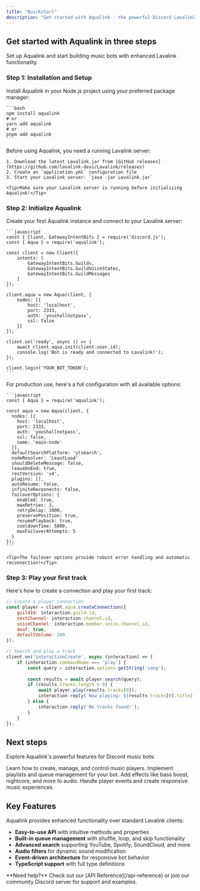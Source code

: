 ```yaml
---
title: "Quickstart"
description: "Get started with Aqualink - the powerful Discord Lavalink wrapper"
---
```


## Get started with Aqualink in three steps

Set up Aqualink and start building music bots with enhanced Lavalink functionality.

### Step 1: Installation and Setup

<AccordionGroup>
  <Accordion icon="download" title="Install Aqualink">
    Install Aqualink in your Node.js project using your preferred package manager:
    
    ```bash
    npm install aqualink
    # or
    yarn add aqualink
    # or
    pnpm add aqualink
    ```
  </Accordion>
  
  <Accordion icon="server" title="Set up Lavalink server">
    Before using Aqualink, you need a running Lavalink server:
    
    1. Download the latest Lavalink.jar from [GitHub releases](https://github.com/lavalink-devs/Lavalink/releases)
    2. Create an `application.yml` configuration file
    3. Start your Lavalink server: `java -jar Lavalink.jar`
    
    <Tip>Make sure your Lavalink server is running before initializing Aqualink!</Tip>
  </Accordion>
</AccordionGroup>

### Step 2: Initialize Aqualink

<AccordionGroup>
  <Accordion icon="code" title="Quick setup">
    Create your first Aqualink instance and connect to your Lavalink server:
    
    ```javascript
    const { Client, GatewayIntentBits } = require('discord.js');
    const { Aqua } = require('aqualink');

    const client = new Client({
        intents: [
            GatewayIntentBits.Guilds,
            GatewayIntentBits.GuildVoiceStates,
            GatewayIntentBits.GuildMessages
        ]
    });

    client.aqua = new Aqua(client, {
        nodes: [{
            host: 'localhost',
            port: 2333,
            auth: 'youshallnotpass',
            ssl: false
        }]
    });

    client.on('ready', async () => {
        await client.aqua.init(client.user.id);
        console.log('Bot is ready and connected to Lavalink!');
    });

    client.login('YOUR_BOT_TOKEN');
    ```
  </Accordion>
  
  <Accordion icon="cog" title="Complete configuration">
    For production use, here's a full configuration with all available options:
    
    ```javascript
    const { Aqua } = require('aqualink');

    const aqua = new Aqua(client, {
      nodes: [{
        host: 'localhost',
        port: 2333,
        auth: 'youshallnotpass',
        ssl: false,
        name: 'main-node'
      }],
      defaultSearchPlatform: 'ytsearch',
      nodeResolver: 'LeastLoad'
      shouldDeleteMessage: false,
      leaveOnEnd: true,
      restVersion: 'v4',
      plugins: [],
      autoResume: false,
      infiniteReconnects: false,
      failoverOptions: {
        enabled: true,
        maxRetries: 3,
        retryDelay: 1000,
        preservePosition: true,
        resumePlayback: true,
        cooldownTime: 5000,
        maxFailoverAttempts: 5
      }
    });
    ```
    
    <Tip>The failover options provide robust error handling and automatic reconnection!</Tip>
  </Accordion>
</AccordionGroup>

### Step 3: Play your first track

<Accordion icon="play" title="Create a player and play music">
  Here's how to create a connection and play your first track:
  
  ```javascript
  // Create a player connection
  const player = client.aqua.createConnection({
      guildId: interaction.guild.id,
      textChannel: interaction.channel.id,
      voiceChannel: interaction.member.voice.channel.id,
      deaf: true,
      defaultVolume: 100
  });

  // Search and play a track
  client.on('interactionCreate', async (interaction) => {
      if (interaction.commandName === 'play') {
          const query = interaction.options.getString('song');
          
          const results = await player.search(query);
          if (results.tracks.length > 0) {
              await player.play(results.tracks[0]);
              interaction.reply(`Now playing: ${results.tracks[0].title}`);
          } else {
              interaction.reply('No tracks found!');
          }
      }
  });
  ```
</Accordion>

## Next steps

Explore Aqualink's powerful features for Discord music bots:

<CardGroup cols={2}>
  <Card title="Player Management" icon="play" href="/guides/player">
    Learn how to create, manage, and control music players.
  </Card>
  
  <Card title="Queue System" icon="list" href="/guides/queue">
    Implement playlists and queue management for your bot.
  </Card>
  
  <Card title="Audio Filters" icon="sliders" href="/guides/filters">
    Add effects like bass boost, nightcore, and more to audio.
  </Card>
  
  <Card title="Events & Listeners" icon="bell" href="/guides/events">
    Handle player events and create responsive music experiences.
  </Card>
</CardGroup>

## Key Features

Aqualink provides enhanced functionality over standard Lavalink clients:

- **Easy-to-use API** with intuitive methods and properties
- **Built-in queue management** with shuffle, loop, and skip functionality  
- **Advanced search** supporting YouTube, Spotify, SoundCloud, and more
- **Audio filters** for dynamic sound modification
- **Event-driven architecture** for responsive bot behavior
- **TypeScript support** with full type definitions

<Note>
  **Need help?** Check out our [API Reference](/api-reference) or join our community Discord server for support and examples.
</Note>
